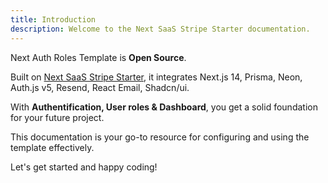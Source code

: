 ```yaml
---
title: Introduction
description: Welcome to the Next SaaS Stripe Starter documentation.
---
```


Next Auth Roles Template is **Open Source**.

Built on [Next SaaS Stripe Starter](https://github.com/mickasmt/next-saas-stripe-starter), it integrates Next.js 14, Prisma, Neon, Auth.js v5, Resend, React Email, Shadcn/ui.

With **Authentification, User roles & Dashboard**, you get a solid foundation for your future project.

This documentation is your go-to resource for configuring and using the template effectively.

Let's get started and happy coding!
